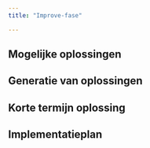 ```yaml
---
title: "Improve-fase"

---
```



## Mogelijke oplossingen

## Generatie van oplossingen

## Korte termijn oplossing

## Implementatieplan

